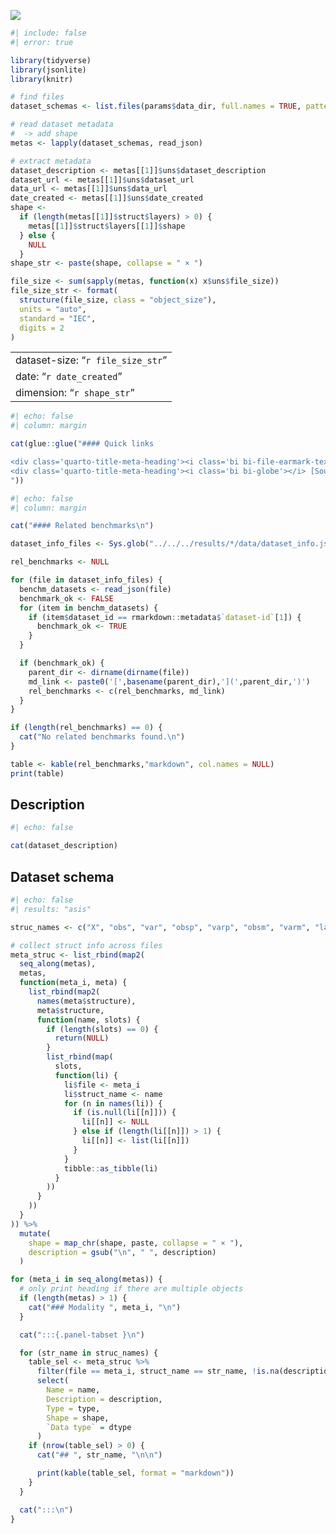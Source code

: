 ![](/images/heros/anndata_schema.png){class="dataset_img"}

```r
#| include: false
#| error: true

library(tidyverse)
library(jsonlite)
library(knitr)

# find files
dataset_schemas <- list.files(params$data_dir, full.names = TRUE, pattern = "*.json")

# read dataset metadata
#  -> add shape
metas <- lapply(dataset_schemas, read_json)

# extract metadata
dataset_description <- metas[[1]]$uns$dataset_description
dataset_url <- metas[[1]]$uns$dataset_url
data_url <- metas[[1]]$uns$data_url
date_created <- metas[[1]]$uns$date_created
shape <-
  if (length(metas[[1]]$struct$layers) > 0) {
    metas[[1]]$struct$layers[[1]]$shape
  } else {
    NULL
  }
shape_str <- paste(shape, collapse = " × ")

file_size <- sum(sapply(metas, function(x) x$uns$file_size))
file_size_str <- format(
  structure(file_size, class = "object_size"),
  units = "auto",
  standard = "IEC",
  digits = 2
)

```

---
dataset-size: "`r file_size_str`"
date: "`r date_created`"
dimension: "`r shape_str`"
---



```r
#| echo: false
#| column: margin

cat(glue::glue("#### Quick links

<div class='quarto-title-meta-heading'><i class='bi bi-file-earmark-text'></i> [Documentation]({dataset_url})</div>
<div class='quarto-title-meta-heading'><i class='bi bi-globe'></i> [Source]({data_url})</div>
"))


```

```r
#| echo: false
#| column: margin

cat("#### Related benchmarks\n")

dataset_info_files <- Sys.glob("../../../results/*/data/dataset_info.json")

rel_benchmarks <- NULL

for (file in dataset_info_files) {
  benchm_datasets <- read_json(file)
  benchmark_ok <- FALSE
  for (item in benchm_datasets) {
    if (item$dataset_id == rmarkdown::metadata$`dataset-id`[1]) {
      benchmark_ok <- TRUE
    }
  }

  if (benchmark_ok) {
    parent_dir <- dirname(dirname(file))
    md_link <- paste0('[',basename(parent_dir),'](',parent_dir,')')
    rel_benchmarks <- c(rel_benchmarks, md_link)
  }
}

if (length(rel_benchmarks) == 0) {
  cat("No related benchmarks found.\n")
}

table <- kable(rel_benchmarks,"markdown", col.names = NULL)
print(table)

```


## Description

```r
#| echo: false

cat(dataset_description)

```



## Dataset schema

```r
#| echo: false
#| results: "asis"

struc_names <- c("X", "obs", "var", "obsp", "varp", "obsm", "varm", "layers", "uns")

# collect struct info across files
meta_struc <- list_rbind(map2(
  seq_along(metas),
  metas,
  function(meta_i, meta) {
    list_rbind(map2(
      names(meta$structure),
      meta$structure,
      function(name, slots) {
        if (length(slots) == 0) {
          return(NULL)
        }
        list_rbind(map(
          slots,
          function(li) {
            li$file <- meta_i
            li$struct_name <- name
            for (n in names(li)) {
              if (is.null(li[[n]])) {
                li[[n]] <- NULL
              } else if (length(li[[n]]) > 1) {
                li[[n]] <- list(li[[n]])
              }
            }
            tibble::as_tibble(li)
          }
        ))
      }
    ))
  }
)) %>%
  mutate(
    shape = map_chr(shape, paste, collapse = " × "),
    description = gsub("\n", " ", description)
  )

for (meta_i in seq_along(metas)) {
  # only print heading if there are multiple objects
  if (length(metas) > 1) {
    cat("### Modality ", meta_i, "\n")
  }

  cat(":::{.panel-tabset }\n")

  for (str_name in struc_names) {
    table_sel <- meta_struc %>%
      filter(file == meta_i, struct_name == str_name, !is.na(description)) %>%
      select(
        Name = name,
        Description = description,
        Type = type,
        Shape = shape,
        `Data type` = dtype
      )
    if (nrow(table_sel) > 0) {
      cat("## ", str_name, "\n\n")

      print(kable(table_sel, format = "markdown"))
    }
  }

  cat(":::\n")
}
```
